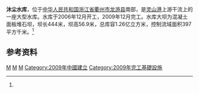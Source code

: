 {{Infobox Reservoir 
|name = 沐尘水库
|nickname =
|image = 
|image_caption = 
|map = 
|map_caption = 
|pushpin_map = China Zhejiang
|pushpin_map_caption =  沐尘水库在浙江的位置
|code =
|class = 大型水库
|location_of_reservoir = [[浙江省|浙江省]][[龙游县|龙游县]]
|location_of_dam =
|inflow =灵山港
|outflow =[[灵山港|灵山港]]
|catchment_area =
|reservoir_area =
|mean_depth = 
|maximum_depth = 
|flood_level = 
|normal_water_level =
|dead_water_level = 
|water_quality = 
|island = 
|maximum_storage_capacity =1.26亿
|normal_storage_capacity =
|type_of_dam =混凝土面板堆石坝
|elevation_of_dam =
|height_of_dam =56.9
|length_of_dam =444
|width_of_dam =
|installed_capacity =2×6300千瓦
|irrigated_area =
|start = 2006年12月
|complete = 2009年12月
|cost = 5.18亿
|emigrate =
|latd = 28
|latm = 49
|lats = 17
|latNS =N 
|longd = 119
|longm = 11
|longs =36
|longEW = E
|website = 
|footnotes = <ref name="中国河湖大典">{{cite book zh |author=《[[中国河湖大典|中国河湖大典]]》编纂委员会 |title=《中国河湖大典·东南诸河、台湾卷》 |format=M |edition=1 |location=北京 |publisher=中国水利水电出版社 |date=2014年12月 |pages=12页 |id= ISBN 978-7-5170-2765-2}}</ref>
}}
'''沐尘水库'''，位于[[中华人民共和国|中华人民共和国]][[浙江省|浙江省]][[衢州市|衢州市]][[龙游县|龙游县]]南部，是[[灵山港|灵山港]]上游干流上的一座大型水库。水库于2006年12月开工，2009年12月完工。水库大坝为混凝土面板堆石坝，坝长444米，坝高56.9米，总库容1.26亿立方米，控制流域面积397平方千米。<ref name="中国河湖大典"/>

==参考资料==
{{reflist}}
[[Category:浙江水库|M]]
[[Category:龙游县|M]]
[[Category:钱塘江流域水库|M]]
[[Category:2009年中國建立|Category:2009年中國建立]]
[[Category:2009年完工基礎設施|Category:2009年完工基礎設施]]